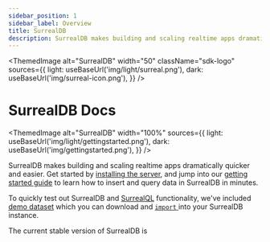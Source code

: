 ```yaml
---
sidebar_position: 1
sidebar_label: Overview
title: SurrealDB
description: SurrealDB makes building and scaling realtime apps dramatically quicker and easier. Get started by installing the server and jump into our getting started guide.
---
```



<ThemedImage
  alt="SurrealDB"
  width="50"
  className="sdk-logo"
  sources={{
    light: useBaseUrl('img/light/surreal.png'),
    dark: useBaseUrl('img/surreal-icon.png'),
  }}
/>

# SurrealDB Docs

<ThemedImage
  alt="SurrealDB"
  width="100%"
  sources={{
    light: useBaseUrl('img/light/gettingstarted.png'),
    dark: useBaseUrl('img/gettingstarted.png'),
  }}
/>

SurrealDB makes building and scaling realtime apps dramatically quicker and easier. Get started by [installing the server](/docs/surrealdb/2.x/installation), and jump into our [getting started guide](/docs/surrealdb/2.x/introduction/start) to learn how to insert and query data in SurrealDB in minutes.

To quickly test out SurrealDB and [SurrealQL](/docs/surrealdb/2.x/surrealql) functionality, we've included [demo dataset](/docs/surrealdb/2.x/surrealql/demo) which you can download and [<code>import</code> ](/docs/surrealdb/2.x/cli/import)into your SurrealDB instance.

<span>The current stable version of SurrealDB </span><span> is <a href='https://surrealdb.com/releases'> <Version /> </a></span>
